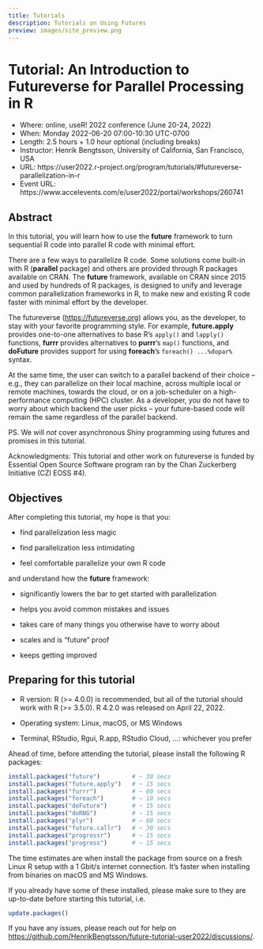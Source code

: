 ```yaml
---
title: Tutorials
description: Tutorials on Using Futures
preview: images/site_preview.png
---
```


# Tutorial: An Introduction to Futureverse for Parallel Processing in R

* Where: online, useR! 2022 conference (June 20-24, 2022)
* When: Monday 2022-06-20 07:00-10:30 UTC-0700
* Length: 2.5 hours + 1.0 hour optional (including breaks)
* Instructor: Henrik Bengtsson, University of California, San Francisco, USA
* URL: https://user2022.r-project.org/program/tutorials/#futureverse-parallelization-in-r
* Event URL: https://www.accelevents.com/e/user2022/portal/workshops/260741

## Abstract {-}

In this tutorial, you will learn how to use the **future** framework to turn sequential R code into parallel R code with minimal effort. 

There are a few ways to parallelize R code. Some solutions come built-in with R (**parallel** package) and others are provided through R packages available on CRAN. The **future** framework, available on CRAN since 2015 and used by hundreds of R packages, is designed to unify and leverage common parallelization frameworks in R, to make new and existing R code faster with minimal effort by the developer.

The futureverse (<https://futureverse.org>) allows you, as the developer, to stay with your favorite programming style. For example, **future.apply** provides one-to-one alternatives to base R's `apply()` and `lapply()` functions, **furrr** provides alternatives to **purrr**'s `map()` functions, and **doFuture** provides support for using **foreach**'s `foreach() ...%dopar%` syntax. 

At the same time, the user can switch to a parallel backend of their choice -- e.g., they can parallelize on their local machine, across multiple local or remote machines, towards the cloud, or on a job-scheduler on a high-performance computing (HPC) cluster. As a developer, you do not have to worry about which backend the user picks -- your future-based code will remain the same regardless of the parallel backend.

PS. We will _not_ cover asynchronous Shiny programming using futures and promises in this tutorial.

Acknowledgments: This tutorial and other work on futureverse is funded by Essential Open Source Software program ran by the Chan Zuckerberg Initiative (CZI EOSS #4).



## Objectives {-}

After completing this tutorial, my hope is that you:

* find parallelization less magic

* find parallelization less intimidating

* feel comfortable parallelize your own R code

and understand how the **future** framework:

* significantly lowers the bar to get started with parallelization

* helps you avoid common mistakes and issues

* takes care of many things you otherwise have to worry about

* scales and is "future" proof

* keeps getting improved


## Preparing for this tutorial {-}

* R version: R (>= 4.0.0) is recommended, but all of the tutorial should work with R (>= 3.5.0). R 4.2.0 was released on April 22, 2022.

* Operating system: Linux, macOS, or MS Windows

* Terminal, RStudio, Rgui, R.app, RStudio Cloud, ...: whichever you prefer


Ahead of time, before attending the tutorial, please install the following R packages:

```r
install.packages("future")         # ~ 30 secs
install.packages("future.apply")   # ~ 15 secs
install.packages("furrr")          # ~ 60 secs
install.packages("foreach")        # ~ 10 secs
install.packages("doFuture")       # ~ 15 secs
install.packages("doRNG")          # ~ 15 secs
install.packages("plyr")           # ~ 60 secs
install.packages("future.callr")   # ~ 30 secs
install.packages("progressr")      # ~ 15 secs
install.packages("progress")       # ~ 15 secs
```

The time estimates are when install the package from source on a fresh Linux R setup with a 1 Gbit/s internet connection.  It's faster when installing from binaries on macOS and MS Windows.

If you already have some of these installed, please make sure to they are up-to-date before starting this tutorial, i.e.

```r
update.packages()
```

If you have any issues, please reach out for help on <https://github.com/HenrikBengtsson/future-tutorial-user2022/discussions/>.
